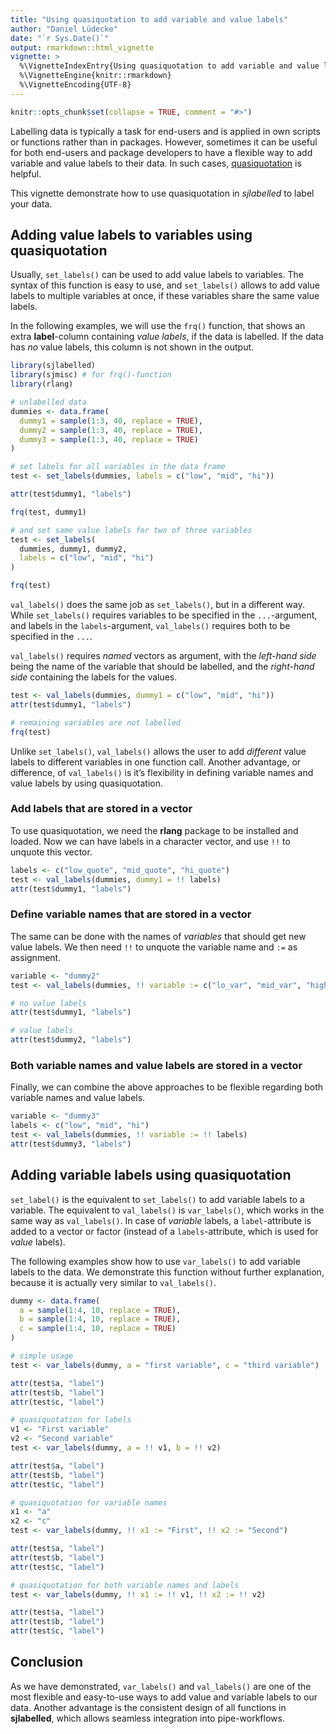 ---
title: "Using quasiquotation to add variable and value labels"
author: "Daniel Lüdecke"
date: "`r Sys.Date()`"
output: rmarkdown::html_vignette
vignette: >
  %\VignetteIndexEntry{Using quasiquotation to add variable and value labels}
  %\VignetteEngine{knitr::rmarkdown}
  %\VignetteEncoding{UTF-8}
---

```{r echo = FALSE}
knitr::opts_chunk$set(collapse = TRUE, comment = "#>")
```

Labelling data is typically a task for end-users and is applied in own scripts or functions rather than in packages. However, sometimes it can be useful for both end-users and package developers to have a flexible way to add variable and value labels to their data. In such cases, [quasiquotation](https://adv-r.hadley.nz/quasiquotation.html) is helpful.

This vignette demonstrate how to use quasiquotation in _sjlabelled_ to label your data.

## Adding value labels to variables using quasiquotation

Usually, `set_labels()` can be used to add value labels to variables. The syntax of this function is easy to use, and `set_labels()` allows to add value labels to multiple variables at once, if these variables share the same value labels.

In the following examples, we will use the `frq()` function, that shows an extra **label**-column containing _value labels_, if the data is labelled. If the data has _no_ value labels, this column is not shown in the output. 

```{r message=FALSE, warning=FALSE}
library(sjlabelled)
library(sjmisc) # for frq()-function
library(rlang)

# unlabelled data
dummies <- data.frame(
  dummy1 = sample(1:3, 40, replace = TRUE),
  dummy2 = sample(1:3, 40, replace = TRUE),
  dummy3 = sample(1:3, 40, replace = TRUE)
)

# set labels for all variables in the data frame
test <- set_labels(dummies, labels = c("low", "mid", "hi"))

attr(test$dummy1, "labels")

frq(test, dummy1)

# and set same value labels for two of three variables
test <- set_labels(
  dummies, dummy1, dummy2,
  labels = c("low", "mid", "hi")
)

frq(test)
```

`val_labels()` does the same job as `set_labels()`, but in a different way. While `set_labels()` requires variables to be specified in the  `...`-argument, and labels in the `labels`-argument, `val_labels()` requires both to be specified in the `...`.

`val_labels()` requires _named_ vectors as argument, with the _left-hand side_ being the name of the variable that should be labelled, and the _right-hand side_ containing the labels for the values.

```{r message=FALSE, warning=FALSE}
test <- val_labels(dummies, dummy1 = c("low", "mid", "hi"))
attr(test$dummy1, "labels")

# remaining variables are not labelled
frq(test)
```

Unlike `set_labels()`, `val_labels()` allows the user to add _different_ value labels to different variables in one function call. Another advantage, or difference, of `val_labels()` is it's flexibility in defining variable names and value labels by using quasiquotation.

### Add labels that are stored in a vector

To use quasiquotation, we need the **rlang** package to be installed and loaded. Now we can have labels in a character vector, and use `!!` to unquote this vector.

```{r message=FALSE, warning=FALSE}
labels <- c("low_quote", "mid_quote", "hi_quote")
test <- val_labels(dummies, dummy1 = !! labels)
attr(test$dummy1, "labels")
```

### Define variable names that are stored in a vector

The same can be done with the names of _variables_ that should get new value labels. We then need `!!` to unquote the variable name and `:=` as assignment.

```{r message=FALSE, warning=FALSE}
variable <- "dummy2"
test <- val_labels(dummies, !! variable := c("lo_var", "mid_var", "high_var"))

# no value labels
attr(test$dummy1, "labels")

# value labels
attr(test$dummy2, "labels")
```

### Both variable names and value labels are stored in a vector

Finally, we can combine the above approaches to be flexible regarding both variable names and value labels.

```{r message=FALSE, warning=FALSE}
variable <- "dummy3"
labels <- c("low", "mid", "hi")
test <- val_labels(dummies, !! variable := !! labels)
attr(test$dummy3, "labels")
```

## Adding variable labels using quasiquotation

`set_label()` is the equivalent to `set_labels()` to add variable labels to a variable. The equivalent to `val_labels()` is `var_labels()`, which works in the same way as `val_labels()`. In case of _variable_ labels, a `label`-attribute is added to a vector or factor (instead of a `labels`-attribute, which is used for _value_ labels).

The following examples show how to use `var_labels()` to add variable labels to the data. We demonstrate this function without further explanation, because it is actually very similar to `val_labels()`.


```{r message=FALSE, warning=FALSE}
dummy <- data.frame(
  a = sample(1:4, 10, replace = TRUE),
  b = sample(1:4, 10, replace = TRUE),
  c = sample(1:4, 10, replace = TRUE)
)

# simple usage
test <- var_labels(dummy, a = "first variable", c = "third variable")

attr(test$a, "label")
attr(test$b, "label")
attr(test$c, "label")

# quasiquotation for labels
v1 <- "First variable"
v2 <- "Second variable"
test <- var_labels(dummy, a = !! v1, b = !! v2)

attr(test$a, "label")
attr(test$b, "label")
attr(test$c, "label")

# quasiquotation for variable names
x1 <- "a"
x2 <- "c"
test <- var_labels(dummy, !! x1 := "First", !! x2 := "Second")

attr(test$a, "label")
attr(test$b, "label")
attr(test$c, "label")

# quasiquotation for both variable names and labels
test <- var_labels(dummy, !! x1 := !! v1, !! x2 := !! v2)

attr(test$a, "label")
attr(test$b, "label")
attr(test$c, "label")
```

## Conclusion

As we have demonstrated, `var_labels()` and `val_labels()` are one of the most flexible and easy-to-use ways to add value and variable labels to our data. Another advantage is the consistent design of all functions in **sjlabelled**, which allows seamless integration into pipe-workflows.
